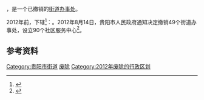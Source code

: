 {{中国乡级行政区|52/01/03/010/000}}

'''{{PAGENAMEBASE}}'''，是{{PRC admin/fullname|52/01/03}}一个已撤销的[[街道办事处|街道办事处]]。

2012年前，下辖<ref>{{PRC admin/ref sgc|52/01/03/010/000}}</ref>：{{PRC admin/children|52/01/03/010/000}}。2012年8月14日，贵阳市人民政府通知决定撤销49个街道办事处，设立90个社区服务中心<ref>{{Cite web |url=http://www.gygov.gov.cn/art/2012/8/14/art_18583_411039.html |title=贵阳市人民政府关于撤销四十九个街道办事处设立九十个社区服务中心的通知（筑府发〔2012〕58号） |access-date=2017-09-06 |archive-date=2017-09-07 |archive-url=https://web.archive.org/web/20170907041232/http://www.gygov.gov.cn/art/2012/8/14/art_18583_411039.html |dead-url=yes }}</ref>。

== 参考资料 ==

{{reflist}}

{{贵州行政区划小作品}}
[[Category:贵阳市街道|Category:贵阳市街道]]
[[Category:云岩区行政区划|废除]]
[[Category:2012年废除的行政区划|Category:2012年废除的行政区划]]